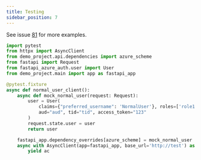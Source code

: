 ```yaml
---
title: Testing
sidebar_position: 7
---
```


See issue [81](https://github.com/Intility/fastapi-azure-auth/issues/81) for more examples.

```python title="test_example.py"
import pytest
from httpx import AsyncClient
from demo_project.api.dependencies import azure_scheme
from fastapi import Request
from fastapi_azure_auth.user import User
from demo_project.main import app as fastapi_app

@pytest.fixture
async def normal_user_client():
    async def mock_normal_user(request: Request):
        user = User(
            claims={"preferred_username": 'NormalUser'}, roles=['role1'],
            aud="aud", tid="tid", access_token="123"
        )
        request.state.user = user
        return user

    fastapi_app.dependency_overrides[azure_scheme] = mock_normal_user
    async with AsyncClient(app=fastapi_app, base_url='http://test') as ac:
        yield ac
```
